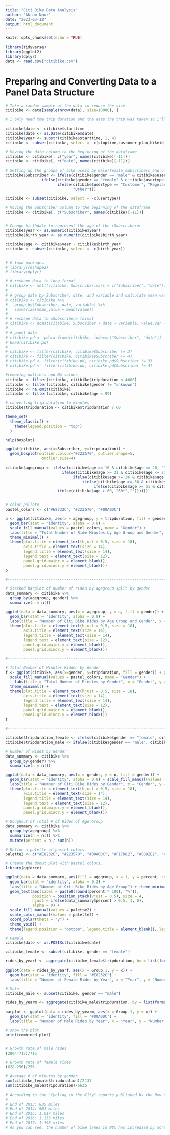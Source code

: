 ```yaml
---
title: "Citi Bike Data Analysis"
author: 'Akram Nour'
date: "2023-03-12"
output: html_document
---
```


```r
knitr::opts_chunk$set(echo = TRUE)
```

```r
library(tidyverse)
library(ggplot2)
library(dplyr)
data <- read.csv("citibike.csv")
```


# Preparing and Converting Data to a Panel Data Structure
```r
# Take a random sample of the data to reduce the size
citibike <- data[sample(nrow(data), size=10000), ]

# I only need the trip duration and the date the trip was taken so I'll remove "stoptime" and extract the first 4 numbers of each value for "starttime" to represent the date. I'll also remove any columns that won't be needed.

citibike$date <- citibike$starttime
citibike$date <- as.Date(citibike$date)
citibike$year <- substr(citibike$starttime, 1, 4)
citibike <- subset(citibike, select = -c(stoptime,customer_plan,bikeid,start_station_id,end_station_id,start_station_name,end_station_name))

# Moving the date column to the beginning of the dataframe
citibike <- citibike[, c("year", names(citibike)[-11])]
citibike <- citibike[, c("date", names(citibike)[-11])]

# Setting up the groups of bike users by male/female subscribers and unkown customers
citibike$Subscriber <- ifelse(citibike$gender == "male" & citibike$usertype == "Subscriber", "Male Subscribers",
                ifelse(citibike$gender == "female" & citibike$usertype == "Subscriber", "Female Subscribers",
                       ifelse(citibike$usertype == "Customer", "Regular Customers",
                              "Other")))

citibike <- subset(citibike, select = -c(usertype))

# Moving the Subscriber column to the beginning of the dataframe
citibike <- citibike[, c("Subscriber", names(citibike)[-11])]


# Change birthdate to represent the age of the rSubscriberer
citibike$year <- as.numeric(citibike$year)
citibike$birth_year <- as.numeric(citibike$birth_year)

citibike$age <- citibike$year - citibike$birth_year
citibike <- subset(citibike, select = -c(birth_year))


# # load packages
# library(reshape2)
# library(dplyr)

# # reshape data to long format
# citibike <- melt(citibike, Subscriber.vars = c("Subscriber", "date"))
# 
# # group data by Subscriber, date, and variable and calculate mean value
# citibike <- citibike %>%
#   group_by(Subscriber, date, variable) %>%
#   summarize(mean_value = mean(value))
# 
# # reshape data to wSubscribere format
# citibike <- dcast(citibike, Subscriber + date ~ variable, value.var = "mean_value")
# 
# # panel data 
# citibike.pd <- pdata.frame(citibike, index=c("Subscriber", "date"))
# head(citibike.pd)
# 
# citibike <- filter(citibike, citibike$Subscriber != 3)
# citibike <- filter(citibike, citibike$Subscriber != 4)
# citibike.pd <- filter(citibike.pd, citibike.pd$Subscriber != 3)
# citibike.pd <- filter(citibike.pd, citibike.pd$Subscriber != 4)

#removing outliers and NA values
citibike <- filter(citibike, citibike$tripduration < 4000)
citibike <- filter(citibike, citibike$gender != "unknown")
citibike <- na.omit(citibike)
citibike <- filter(citibike, citibike$age < 99)

# converting trip duration to minutes
citibike$tripduration <- citibike$tripduration / 60

```

```r
theme_set(
  theme_classic() +
    theme(legend.position = "top")
  )

help(boxplot)

ggplot(citibike, aes(x=Subscriber, y=tripduration)) + 
  geom_boxplot(outlier.colour="#223570", outlier.shape=5,
                outlier.size=4)

citibike$agegroup <- ifelse(citibike$age >= 16 & citibike$age <= 20, "16 - 20",
                         ifelse(citibike$age >= 21 & citibike$age <= 25, "21 - 25",
                              ifelse(citibike$age >= 26 & citibike$age <= 35, "25 - 35",
                                  ifelse(citibike$age >= 36 & citibike$age <= 50, "35 - 50",
                                       ifelse(citibike$age >= 51 & citibike$age <= 60, "50 - 60",
                       ifelse(citibike$age > 60, "60+",""))))))


# color pallete
pastel_colors <- c("#E8232C", "#223570", "#00A0DC")

p <- ggplot(citibike, aes(x = agegroup, y = tripduration, fill = gender)) + 
  geom_bar(stat = "identity", alpha = 0.8) +
  scale_fill_manual(values = pastel_colors, name = "Gender") +
  labs(title = "Total Number of Ride Minutes by Age Group and Gender", x = "Age Group", y = "Trip Duration (minutes)") +
  theme_minimal() +
  theme(plot.title = element_text(hjust = 0.5, size = 18),
        axis.title = element_text(size = 14),
        legend.title = element_text(size = 14),
        legend.text = element_text(size = 12),
        panel.grid.major.y = element_blank(),
        panel.grid.minor.y = element_blank())
p

#------------------------------------------------------------------------------------------------------------------------------------------------------

# Stacked barplot of number of rides by agegroup split by gender
data_summary <- citibike %>%
  group_by(agegroup, gender) %>%
  summarize(n = n())

ggplot(data = data_summary, aes(x = agegroup, y = n, fill = gender)) + scale_fill_manual(values = pastel_colors, name = "Gender") +
  geom_bar(stat = "identity", alpha = 0.8) +
  labs(title = "Number of Citi Bike Rides by Age Group and Gender", x = "Age Group", y = "Number of Rides", fill = "Gender") + theme_minimal() +
  theme(plot.title = element_text(hjust = 0.5, size = 18),
        axis.title = element_text(size = 14),
        legend.title = element_text(size = 14),
        legend.text = element_text(size = 12),
        panel.grid.major.y = element_blank(),
        panel.grid.minor.y = element_blank())

#------------------------------------------------------------------------------------------------------------------------------------------------------

# Total Number of Minutes Ridden by Gender
f <- ggplot(citibike, aes(x=gender, y=tripduration, fill = gender)) + geom_bar(stat = "identity", alpha = 0.8) +
  scale_fill_manual(values = pastel_colors, name = "Gender") +
    labs(title = "Total Number of Minutes by Gender", x = "Gender", y = "Trip Duration (minutes)") +
  theme_minimal() +
  theme(plot.title = element_text(hjust = 0.5, size = 18),
        axis.title = element_text(size = 14),
        legend.title = element_text(size = 14),
        legend.text = element_text(size = 12),
        panel.grid.major.y = element_blank(),
        panel.grid.minor.y = element_blank())
f

#------------------------------------------------------------------------------------------------------------------------------------------------------

citibike$tripduration_female <- ifelse(citibike$gender == "female", citibike$tripduration,"")
citibike$tripduration_male <- ifelse(citibike$gender == "male", citibike$tripduration,"")

# Number of Rides by Gender
data_summary <- citibike %>%
  group_by(gender) %>%
  summarize(n = n())

ggplot(data = data_summary, aes(x = gender, y = n, fill = gender)) +
  geom_bar(stat = "identity", alpha = 0.8) + scale_fill_manual(values = pastel_colors, name = "Gender") +
  labs(title = "Number of Citi Bike Rides by Gender", x = "Gender", y = "Number of Rides") + theme_minimal() +
  theme(plot.title = element_text(hjust = 0.5, size = 18),
        axis.title = element_text(size = 14),
        legend.title = element_text(size = 14),
        legend.text = element_text(size = 12),
        panel.grid.major.y = element_blank(),
        panel.grid.minor.y = element_blank())

# Doughnut of Total # of Rides of Age Group
data_summary <- citibike %>%
  group_by(agegroup) %>%
  summarize(n = n()) %>%
  mutate(percent = n / sum(n))

# Define a palette of pastel colors.
palette2 <- c("#E8232C", "#223570", "#00A0DC", "#F17D82", "#8892B2", "#8CD4EF", "#EFE58C")

# Create the donut plot with pastel colors.
library(ggforce)

ggplot(data = data_summary, aes(fill = agegroup, x = 1, y = percent, color = agegroup)) +
  geom_bar(stat = "identity", alpha = 0.2) +
  labs(title = "Number of Citi Bike Rides by Age Group") + theme_minimal() +
  geom_text(aes(label = paste0(round(percent * 100), "%")), 
            position = position_stack(vjust = 0.5), size = 4, 
            hjust = ifelse(data_summary$percent > 0.5, 1, 0),
            alpha = 0) +
  scale_fill_manual(values = palette2) +
  scale_color_manual(values = palette2) +
  coord_polar(theta = "y") +
  theme_void() +
  theme(legend.position = "bottom", legend.title = element_blank(), legend.text = element_text(size = 12))

```

```r
# Female
citibike$date <- as.POSIXct(citibike$date)

citibike_female <- subset(citibike, gender == "female")

rides_by_yearf <- aggregate(citibike_female$tripduration, by = list(format(citibike_female$date, "%Y")), FUN = length)

ggplot(data = rides_by_yearf, aes(x = Group.1, y = x)) + 
  geom_bar(stat = "identity", fill = "#E8232C") + 
  labs(title = "Number of Female Rides by Year", x = "Year", y = "Number of Rides")

# Male
citibike_male <- subset(citibike, gender == "male")

rides_by_yearm <- aggregate(citibike_male$tripduration, by = list(format(citibike_male$date, "%Y")), FUN = length)

barplot <- ggplot(data = rides_by_yearm, aes(x = Group.1, y = x)) + 
  geom_bar(stat = "identity", fill = "#00A0DC") + 
  labs(title = "Number of Male Rides by Year", x = "Year", y = "Number of Rides")

# show the plot
print(combined_plot)


# Growth rate of male rides
(2004-715)/715

# Growth rate of female rides
(628-256)/256

# Average # of minutes by gender
sum(citibike_female$tripduration)/2137
sum(citibike_male$tripduration)/6635

# According to the "Cycling in the City" reports published by the New York City Department of Transportation (NYC DOT), the total mileage of bike lanes, routes, and paths in New York City has increased steadily over the years. Here are the figures for the end of each year from 2013 to 2017:
# 
# End of 2013: 835 miles
# End of 2014: 961 miles
# End of 2015: 1,017 miles
# End of 2016: 1,133 miles
# End of 2017: 1,198 miles
# As you can see, the number of bike lanes in NYC has increased by more than 40% from 2013 to 2017.

```




